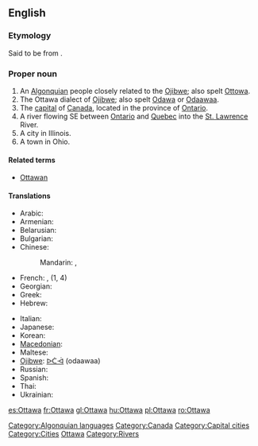{{wikipedia}}
==English==

===Etymology===
Said to be from {{etyl|oj}} {{term|odaawaa||traders}}.

===Proper noun===
{{en-proper noun}}

# An [[Algonquian]] people closely related to the [[Ojibwe]]; also spelt [[Ottowa]].
# The Ottawa dialect of [[Ojibwe]]; also spelt [[Odawa]] or [[odaawaa|Odaawaa]].
# The [[capital]] of [[Canada]], located in the province of [[Ontario]].
# A river flowing SE between [[Ontario]] and [[Quebec]] into the [[St. Lawrence]] River.
# A city in Illinois.
# A town in Ohio.

====Related terms====
* [[Ottawan]]

====Translations====
{{trans-top}}
* Arabic: {{t|ar|أوتاوا|f|tr='utaawa|sc=Arab}}
* Armenian: {{t|hy|Օտավա|tr=Otava|sc=Armn}}
* Belarusian: {{t|be|Атава|f|tr=Atáva|sc=Cyrl}}
* Bulgarian: {{t|bg|Отава|f|tr=Otáva|sc=Cyrl}}
* Chinese:
*: Mandarin: {{t|zh|渥太華|sc=Hani}},  {{t|zh|渥太华|tr=Wòtàihuá|sc=Hani}}
* French: {{t|fr|Ottawa|m}},  {{t|fr|Outaouais|m}} (1, 4)
* Georgian: {{t|ka|ოტავა|sc=Geor}}
* Greek: {{t|el|Οτάβα|f|sc=Grek}}
* Hebrew: {{t|he|אוטווה|sc=Hebr}}
{{trans-mid}}
* Italian: {{t-|it|Ottawa}}
* Japanese: {{t|ja|オタワ|tr=Otawa|sc=Jpan}}
* Korean: {{t|ko|오타와|tr=Otawa|sc=Kore}}
* [[Macedonian]]: {{t|mk|Отава|f|tr=Otáva|sc=Cyrl}}
* Maltese: {{t-|mt|Ottawa|xs=Maltese}}
* [[Ojibwe]]: [[odaawaa|ᐅᑖᐙ]] (odaawaa)
* Russian: {{t|ru|Оттава|f|tr=Ottáva|sc=Cyrl}}
* Spanish: {{t+|es|Ottawa}}
* Thai: {{t|th|ออตตาวา|sc=Thai}}
* Ukrainian: {{t|uk|Оттава|f|tr=Ottáva|sc=Cyrl}}
{{trans-bottom}}

[[Category:Algonquian languages]]
[[Category:Canada]]
[[Category:Capital cities]]
[[Category:Cities]]
[[Category:Ojibwe language| Ottawa]]
[[Category:Rivers]]

[[es:Ottawa]]
[[fr:Ottawa]]
[[gl:Ottawa]]
[[hu:Ottawa]]
[[pl:Ottawa]]
[[ro:Ottawa]]